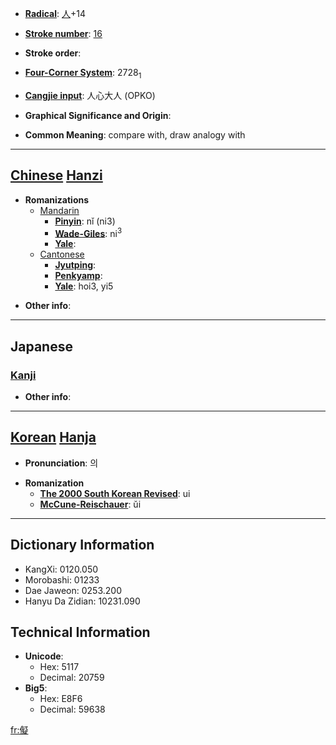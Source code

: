 * '''[[Wiktionary:Chinese radical index| Radical]]''': [[Wiktionary:Chinese radical index 人|人]]+14

* '''[[Wiktionary:Chinese total strokes index|Stroke number]]''': [[Wiktionary:Chinese total strokes index 16|16]]

* '''Stroke order''': 

* '''[[Wiktionary:Chinese four corner index|Four-Corner System]]''': 2728<sub>1</sub>

* '''[[Wiktionary:Chinese Cangjie index|Cangjie input]]''': 人心大人 (OPKO)

* '''Graphical Significance and Origin''': 

* '''Common Meaning''': compare with, draw analogy with

----

== [[Chinese]] [[Hanzi]] ==

* '''Romanizations'''
** [[Mandarin]]
*** '''[[Pinyin]]''': nǐ (ni3)
*** '''[[Wade-Giles]]''': ni<sup>3</sup>
*** '''[[Yale]]''': 
**[[Cantonese]]
***'''[[Jyutping]]''':
***'''[[Penkyamp]]''': 
***'''[[Yale]]''': hoi3, yi5

* '''Other info''': 

----

==Japanese==
===[[Kanji]]===
{{kanji|on readings=[[ぎ]] (gi), [[かい]] (kai)|kun readings=[[なぞらえる]] (nazoraeru), [[くらべる]] (kuraberu)}}

* '''Other info''':  

----

== [[Korean]] [[Hanja]] ==

* '''Pronunciation''': 의

* '''Romanization'''
** '''[[The 2000 South Korean Revised Romanization|The 2000 South Korean Revised]]''': ui
** '''[[McCune-Reischauer]]''': ŭi

----

== Dictionary Information ==

* KangXi: 0120.050
* Morobashi: 01233
* Dae Jaweon: 0253.200
* Hanyu Da Zidian: 10231.090

== Technical Information ==

* '''Unicode''':
** Hex: 5117
** Decimal: 20759
* '''Big5''':
** Hex: E8F6
** Decimal: 59638

[[fr:儗]]